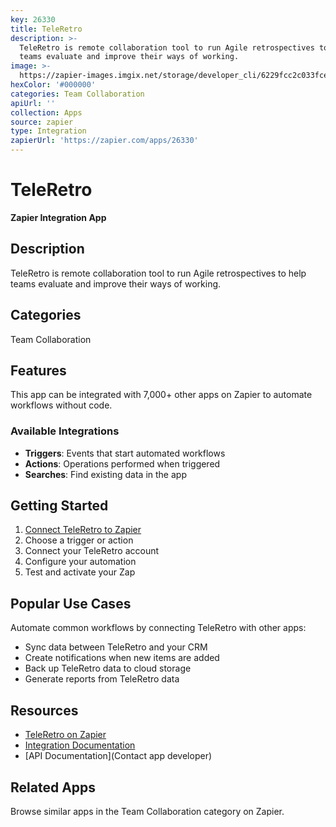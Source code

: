 ```yaml
---
key: 26330
title: TeleRetro
description: >-
  TeleRetro is remote collaboration tool to run Agile retrospectives to help
  teams evaluate and improve their ways of working.
image: >-
  https://zapier-images.imgix.net/storage/developer_cli/6229fcc2c033fce5d04f166159def017.png?auto=format%2Ccompress&ixlib=python-3.0.0&q=50
hexColor: '#000000'
categories: Team Collaboration
apiUrl: ''
collection: Apps
source: zapier
type: Integration
zapierUrl: 'https://zapier.com/apps/26330'
---
```

# TeleRetro

**Zapier Integration App**

## Description

TeleRetro is remote collaboration tool to run Agile retrospectives to help teams evaluate and improve their ways of working.

## Categories

Team Collaboration

## Features

This app can be integrated with 7,000+ other apps on Zapier to automate workflows without code.

### Available Integrations

- **Triggers**: Events that start automated workflows
- **Actions**: Operations performed when triggered
- **Searches**: Find existing data in the app

## Getting Started

1. [Connect TeleRetro to Zapier](https://zapier.com/apps/26330)
2. Choose a trigger or action
3. Connect your TeleRetro account
4. Configure your automation
5. Test and activate your Zap

## Popular Use Cases

Automate common workflows by connecting TeleRetro with other apps:

- Sync data between TeleRetro and your CRM
- Create notifications when new items are added
- Back up TeleRetro data to cloud storage
- Generate reports from TeleRetro data

## Resources

- [TeleRetro on Zapier](https://zapier.com/apps/26330)
- [Integration Documentation](https://zapier.com/apps/26330/integrations)
- [API Documentation](Contact app developer)

## Related Apps

Browse similar apps in the Team Collaboration category on Zapier.
